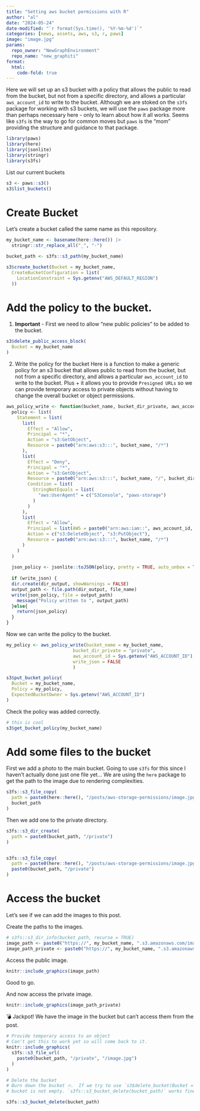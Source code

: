 ```yaml
---
title: "Setting aws bucket permissions with R"
author: "al"
date: "2024-05-24"
date-modified: "`r format(Sys.time(), '%Y-%m-%d')`"
categories: [news, assets, aws, s3, r, paws]
image: "image.jpg"
params:
  repo_owner: "NewGraphEnvironment"
  repo_name: "new_graphiti"
format: 
  html:
    code-fold: true
---
```


Here we will set up an s3 bucket with a policy that allows the public to read from the bucket, but not from a specific
directory, and allows a particular `aws_account_id` to write to the bucket. Although we are stoked on the `s3fs` package
for working with s3 buckets, we will use the `paws` package more than perhaps necessary here - only to learn about how
it all works. Seems like `s3fs` is the way to go for common moves but `paws` is the "mom" providing the structure and
guidance to that package.

```r
library(paws)
library(here)
library(jsonlite)
library(stringr)
library(s3fs)
```

List our current buckets

```r
s3 <- paws::s3()
s3$list_buckets()
```

# Create Bucket

Let's create a bucket called the same name as this repository.

```r
my_bucket_name <- basename(here::here()) |> 
  stringr::str_replace_all("_", "-") 

bucket_path <- s3fs::s3_path(my_bucket_name)

s3$create_bucket(Bucket = my_bucket_name,
  CreateBucketConfiguration = list(
    LocationConstraint = Sys.getenv("AWS_DEFAULT_REGION")
  ))

```

# Add the policy to the bucket.

1.  **Important** - First we need to allow "new public policies" to be added to the bucket.

```r
s3$delete_public_access_block(
  Bucket = my_bucket_name
)
```

2.  Write the policy for the bucket Here is a function to make a generic policy for an s3 bucket that allows public to 
read from the bucket, but not from a specific directory, and allows a particular `aws_account_id` to write to the bucket. 
Plus + it allows you to provide `Presigned URLs` so we can provide temporary access to private objects without having to 
change the overall bucket or object permissions. 


```r
aws_policy_write <- function(bucket_name, bucket_dir_private, aws_account_id, write_json = FALSE, dir_output = "policy", file_name = "policy.json") {
  policy <- list(
    Statement = list(
      list(
        Effect = "Allow",
        Principal = "*",
        Action = "s3:GetObject",
        Resource = paste0("arn:aws:s3:::", bucket_name, "/*")
      ),
      list(
        Effect = "Deny",
        Principal = "*",
        Action = "s3:GetObject",
        Resource = paste0("arn:aws:s3:::", bucket_name, "/", bucket_dir_private, "/*"),
        Condition = list(
          StringNotEquals = list(
            "aws:UserAgent" = c("S3Console", "paws-storage")
          )
        )
      ),
      list(
        Effect = "Allow",
        Principal = list(AWS = paste0("arn:aws:iam::", aws_account_id, ":root")),
        Action = c("s3:DeleteObject", "s3:PutObject"),
        Resource = paste0("arn:aws:s3:::", bucket_name, "/*")
      )
    )
  )
  
  json_policy <- jsonlite::toJSON(policy, pretty = TRUE, auto_unbox = TRUE)
  
  if (write_json) {
  dir.create(dir_output, showWarnings = FALSE)
  output_path <- file.path(dir_output, file_name)
  write(json_policy, file = output_path)
    message("Policy written to ", output_path)
  }else{
    return(json_policy)
  }
}

```

Now we can write the policy to the bucket.

```r
my_policy <- aws_policy_write(bucket_name = my_bucket_name, 
                         bucket_dir_private = "private", 
                         aws_account_id = Sys.getenv("AWS_ACCOUNT_ID"),
                         write_json = FALSE
                         )

s3$put_bucket_policy(
  Bucket = my_bucket_name,
  Policy = my_policy,
  ExpectedBucketOwner = Sys.getenv("AWS_ACCOUNT_ID")
)
```

Check the policy was added correctly.

```r
# this is cool
s3$get_bucket_policy(my_bucket_name)

```

# Add some files to the bucket

First we add a photo to the main bucket. Going to use `s3fs` for this since I haven't actually done just one file yet... We are using the `here` package to get the path to the image due to rendering complexities.

```r
s3fs::s3_file_copy(
  path = paste0(here::here(), "/posts/aws-storage-permissions/image.jpg"),
  bucket_path
)
```

Then we add one to the private directory.

```r

s3fs::s3_dir_create(
  path = paste0(bucket_path, "/private")
)


s3fs::s3_file_copy(
  path = paste0(here::here(), "/posts/aws-storage-permissions/image.jpg"),
  paste0(bucket_path, "/private")
)

```

# Access the bucket

Let's see if we can add the images to this post.

Create the paths to the images.

```r
# s3fs::s3_dir_info(bucket_path, recurse = TRUE)
image_path <- paste0("https://", my_bucket_name, ".s3.amazonaws.com/image.jpg")
image_path_private <- paste0("https://", my_bucket_name, ".s3.amazonaws.com/private/image.jpg")

```
Access the public image.

```r

knitr::include_graphics(image_path)
```

Good to go.


And now access the private image.

```r
knitr::include_graphics(image_path_private)
```

💣 Jackpot! We have the image in the bucket but can't access them from the post.

 


```r

# Provide temporary access to an object
# Can't get this to work yet so will come back to it.
knitr::include_graphics(
  s3fs::s3_file_url(
    paste0(bucket_path, "/private", "/image.jpg")
  )
)
```



```r
# Delete the bucket
# Burn down the bucket 🔥.  If we try to use `s3$delete_bucket(Bucket = my_bucket_name)` we will get an error because the 
# bucket is not empty. `s3fs::s3_bucket_delete(bucket_path)` works fine though.

s3fs::s3_bucket_delete(bucket_path)

```
